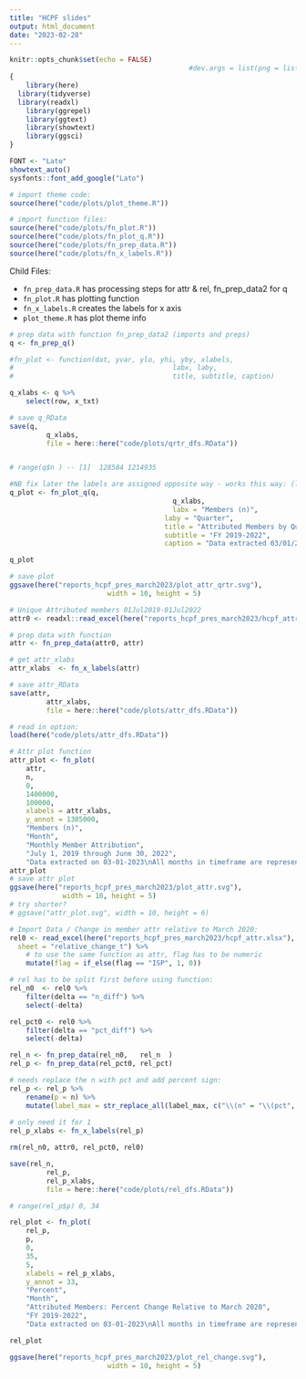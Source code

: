 ```yaml
---
title: "HCPF slides"
output: html_document
date: "2023-02-28"
---
```


```r
knitr::opts_chunk$set(echo = FALSE)
											#dev.args = list(png = list(type = "cairo")))
{
	library(here)
  library(tidyverse) 
  library(readxl)
	library(ggrepel)
	library(ggtext)
	library(showtext)
	library(ggsci)
}

FONT <- "Lato"
showtext_auto()
sysfonts::font_add_google("Lato")

# import theme code: 
source(here("code/plots/plot_theme.R"))

# import function files: 
source(here("code/plots/fn_plot.R"))  
source(here("code/plots/fn_plot_q.R"))
source(here("code/plots/fn_prep_data.R"))  
source(here("code/plots/fn_x_labels.R"))  

```  

Child Files:  

 - `fn_prep_data.R` has processing steps for attr & rel, fn_prep_data2 for q 
 - `fn_plot.R` has plotting function  
 - `fn_x_labels.R` creates the labels for x axis    
 - `plot_theme.R` has plot theme  info  


```r
# prep data with function fn_prep_data2 (imports and preps)
q <- fn_prep_q()	

#fn_plot <- function(dat, yvar, ylo, yhi, yby, xlabels, 
#										labx, laby, 
#										title, subtitle, caption) 

q_xlabs <- q %>% 
	select(row, x_txt)

# save q_RData
save(q,
		 q_xlabs,
		 file = here::here("code/plots/qrtr_dfs.RData")) 


# range(q$n	) -- [1]  128584 1214935  

#NB fix later the labels are assigned opposite way - works this way: (labx, laby)
q_plot <- fn_plot_q(q,
										q_xlabs,
										labx = "Members (n)",
									  laby = "Quarter",
									  title = "Attributed Members by Quarter",
									  subtitle = "FY 2019-2022",
									  caption = "Data extracted 03/01/2023")

q_plot

# save plot 
ggsave(here("reports_hcpf_pres_march2023/plot_attr_qrtr.svg"),
						width = 10, height = 5)

```  

```r

# Unique Attributed members 01Jul2019-01Jul2022
attr0 <- readxl::read_excel(here("reports_hcpf_pres_march2023/hcpf_attr.xlsx"))

# prep data with function
attr <- fn_prep_data(attr0, attr)

# get attr_xlabs
attr_xlabs  <- fn_x_labels(attr)

# save attr_RData
save(attr,
		 attr_xlabs,
		 file = here::here("code/plots/attr_dfs.RData")) 

# read in option:
load(here("code/plots/attr_dfs.RData"))

# Attr plot function
attr_plot <- fn_plot(
	attr, 
	n,
	0, 
	1400000, 
	100000, 
	xlabels = attr_xlabs,
	y_annot = 1305000,
	"Members (n)",
	"Month",
	"Monthly Member Attribution",
	"July 1, 2019 through June 30, 2022",
	"Data extracted on 03-01-2023\nAll months in timeframe are represented in the plot; for readability, only quarter and yearly start months have been labeled")
attr_plot
# save attr plot 
ggsave(here("reports_hcpf_pres_march2023/plot_attr.svg"), 
			 width = 10, height = 5)
# try shorter?
# ggsave("attr_plot.svg", width = 10, height = 6)

```


```r

# Import Data / Change in member attr relative to March 2020: 
rel0 <- read_excel(here("reports_hcpf_pres_march2023/hcpf_attr.xlsx"), 
  sheet = "relative_change_t") %>% 
	# to use the same function as attr, flag has to be numeric
	mutate(flag = if_else(flag == "ISP", 1, 0))

# rel has to be split first before using function: 
rel_n0  <- rel0 %>% 
	filter(delta == "n_diff") %>%
	select(-delta) 

rel_pct0 <- rel0 %>% 
	filter(delta == "pct_diff") %>%
	select(-delta) 

rel_n <- fn_prep_data(rel_n0,   rel_n  )
rel_p <- fn_prep_data(rel_pct0, rel_pct)

# needs replace the n with pct and add percent sign:
rel_p <- rel_p %>% 
	rename(p = n) %>% 
	mutate(label_max = str_replace_all(label_max, c("\\(n" = "\\(pct",
																									"\\)" = "\\%\\)")))
# only need it for 1
rel_p_xlabs <- fn_x_labels(rel_p)

rm(rel_n0, attr0, rel_pct0, rel0)

save(rel_n,
		 rel_p,
		 rel_p_xlabs,
		 file = here::here("code/plots/rel_dfs.RData"))

# range(rel_p$p) 0, 34

rel_plot <- fn_plot(
	rel_p, 
	p,
	0, 
	35, 
	5, 
	xlabels = rel_p_xlabs,
	y_annot = 33,
	"Percent",
	"Month",
	"Attributed Members: Percent Change Relative to March 2020",
	"FY 2019-2022",
	"Data extracted on 03-01-2023\nAll months in timeframe are represented in the plot; for readability, only quarter and yearly start months have been labeled")

rel_plot

ggsave(here("reports_hcpf_pres_march2023/plot_rel_change.svg"), 
						width = 10, height = 5)

```




